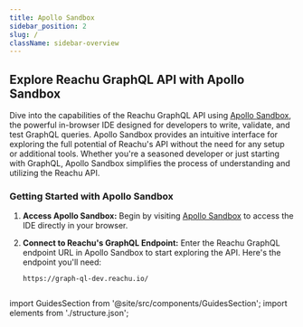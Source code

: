```yaml
---
title: Apollo Sandbox
sidebar_position: 2
slug: /
className: sidebar-overview
---
```

## Explore Reachu GraphQL API with Apollo Sandbox

Dive into the capabilities of the Reachu GraphQL API using [Apollo Sandbox](https://studio.apollographql.com/sandbox), the powerful in-browser IDE designed for developers to write, validate, and test GraphQL queries. Apollo Sandbox provides an intuitive interface for exploring the full potential of Reachu's API without the need for any setup or additional tools. Whether you're a seasoned developer or just starting with GraphQL, Apollo Sandbox simplifies the process of understanding and utilizing the Reachu API.

### Getting Started with Apollo Sandbox

1. **Access Apollo Sandbox:** Begin by visiting [Apollo Sandbox](https://studio.apollographql.com/sandbox) to access the IDE directly in your browser.

2. **Connect to Reachu's GraphQL Endpoint:** Enter the Reachu GraphQL endpoint URL in Apollo Sandbox to start exploring the API. Here's the endpoint you'll need:

   ```plaintext
   https://graph-ql-dev.reachu.io/


import GuidesSection from '@site/src/components/GuidesSection';
import elements from './structure.json';

<GuidesSection className="two-cols" elements={elements} />
